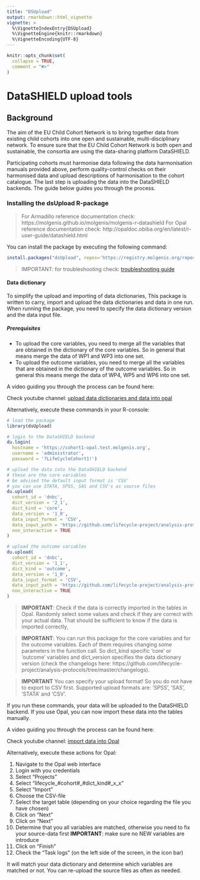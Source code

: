 ```yaml
---
title: "DSUpload"
output: rmarkdown::html_vignette
vignette: >
  %\VignetteIndexEntry{DSUpload}
  %\VignetteEngine{knitr::rmarkdown}
  %\VignetteEncoding{UTF-8}
---
```


```r
knitr::opts_chunk$set(
  collapse = TRUE,
  comment = "#>"
)
```

# DataSHIELD upload tools

## Background
The aim of the EU Child Cohort Network is to bring together data from existing child cohorts into one open and sustainable, multi-disciplinary network.
To ensure sure that the EU Child Cohort Network is both open and sustainable, the consortia are using the data-sharing platform DataSHIELD. 

Participating cohorts must harmonise data following the data harmonisation manuals provided above, perform quality-control checks on their harmonised data and upload descriptions of harmonisation to the cohort catalogue. The last step is uploading the data into the DataSHIELD backends. The guide below guides you through the process.

### Installing the dsUpload R-package
> For Armadillo reference documentation check:
https://molgenis.github.io/molgenis/molgenis-r-datashield
> For Opal reference documentation check: http://opaldoc.obiba.org/en/latest/r-user-guide/datashield.html

You can install the package by executing the following command:

```r
install.packages("dsUpload", repos='https://registry.molgenis.org/repository/R/', dependencies = TRUE)
```
>IMPORTANT: for troubleshooting check: [troubleshooting guide](https://github.com/lifecycle-project/ds-upload/blob/master/TROUBLESHOOTING.md)

#### Data dictionary
To simplify the upload and importing of data dictionaries, This package is written to carry, import and upload the data dictionaries and data in one run. When running the package, you need to specify the data dictionary version and the data input file.

##### Prerequisites
- To upload the core variables, you need to merge all the variables that are obtained in the dictionary of the core variables. So in general that means merge the data of WP1 and WP3 into one set.
- To upload the outcome variables, you need to merge all the variables that are obtained in the dictionary of the outcome variables. So in general this means merge the data of WP4, WP5 and WP6 into one set. 

A video guiding you through the process can be found here:

Check youtube channel: [upload data dictionaries and data into opal](https://youtu.be/fUrpbstPCsU)

Alternatively, execute these commands in your R-console:

```r
# load the package
library(dsUpload)

# login to the DataSHIELD backend
du.login(
  hostname = 'https://cohort1-opal.test.molgenis.org', 
  username = 'administrator', 
  password = '?LifeCycleCohort1!')

# upload the data into the DataSHIELD backend
# these are the core variables
# be advised the default input format is 'CSV'
# you can use STATA, SPSS, SAS and CSV's as source files
du.upload(
  cohort_id = 'dnbc', 
  dict_version = '2_1', 
  dict_kind = 'core', 
  data_version = '1_0', 
  data_input_format = 'CSV',
  data_input_path = 'https://github.com/lifecycle-project/analysis-protocols/blob/master/R/test/WP1/data/all_measurements_v1_2.csv?raw=true',
  non_interactive = TRUE
)

# upload the outcome variables
du.upload(
  cohort_id = 'dnbc', 
  dict_version = '1_1', 
  dict_kind = 'outcome', 
  data_version = '1_0', 
  data_input_format = 'CSV',
  data_input_path = 'https://github.com/lifecycle-project/analysis-protocols/blob/master/R/test/WP6/nd_data_wp6.csv?raw=true',
  non_interactive = TRUE
)
```

>**IMPORTANT**: Check if the data is correctly imported in the tables in Opal. Randomly select some values and check if they are correct with your actual data. That should be sufficient to know if the data is imported correctly, 

>**IMPORTANT**: You can run this package for the core variables and for the outcome variables. Each of them requires changing some parameters in the function call. So dict_kind specific 'core' or 'outcome' variables and dict_version specifies the data dictionary version (check the changelogs here: https://github.com/lifecycle-project/analysis-protocols/tree/master/changelogs). 

>**IMPORTANT** You can specify your upload format! So you do not have to export to CSV first. Supported upload formats are: 'SPSS', 'SAS', 'STATA' and 'CSV'.

If you run these commands, your data will be uploaded to the DataSHIELD backend. 
If you use Opal, you can now import these data into the tables manually.

A video guiding you through the process can be found here:

Check youtube channel: [import data into Opal](https://youtu.be/BKDnIAQzpdY)

Alternatively, execute these actions for Opal:

1. Navigate to the Opal web interface
2. Login with you credentials
3. Select "Projects" 
4. Select "lifecycle_#cohort#_#dict_kind#_x_x" 
5. Select "Import"
6. Choose the CSV-file
7. Select the target table (depending on your choice regarding the file you have chosen)
8. Click on "Next"
9. Click on "Next"
10. Determine that you all variables are matched, otherwise you need to fix your source-data first
**IMPORTANT**: make sure no NEW variables are introduce
11. Click on "Finish"
12. Check the "Task logs" (on the left side of the screen, in the icon bar)

It will match your data dictionary and determine which variables are matched or not. You can re-upload the source files as often as needed.

